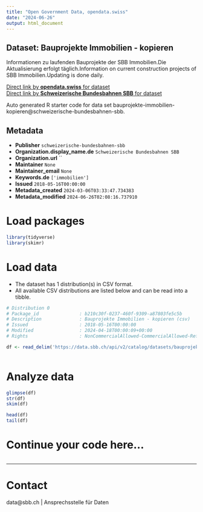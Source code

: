 ```yaml
---
title: "Open Government Data, opendata.swiss"
date: "2024-06-26"
output: html_document
---
```


## Dataset: Bauprojekte Immobilien - kopieren

Informationen zu laufenden Bauprojekte der SBB Immobilien.Die Aktualisierung erfolgt täglich.Information on current construction projects of SBB Immobilien.Updating is done daily.

[Direct link by **opendata.swiss** for dataset](https://opendata.swiss/de/dataset/bauprojekte-immobilien-kopieren)<br>
[Direct link by **Schweizerische Bundesbahnen SBB** for dataset](https://data.sbb.ch/explore/dataset/bauprojekte-immobilien-kopieren/)

Auto generated R starter code for data set bauprojekte-immobilien-kopieren@schweizerische-bundesbahnen-sbb.

## Metadata

- **Publisher** `schweizerische-bundesbahnen-sbb`
- **Organization.display_name.de** `Schweizerische Bundesbahnen SBB`
- **Organization.url** ``
- **Maintainer** `None`
- **Maintainer_email** `None`
- **Keywords.de** `['immobilien']`
- **Issued** `2018-05-16T00:00:00`
- **Metadata_created** `2024-03-06T03:33:47.734383`
- **Metadata_modified** `2024-06-26T02:08:16.737910`


# Load packages

```r

library(tidyverse)
library(skimr)

```

# Load data

-   The dataset has 1 distribution(s) in CSV format.
-   All available CSV distributions are listed below and can be read into a tibble.

```r

# Distribution 0
# Package_id               : b210c30f-0237-460f-9309-a87803fe5c5b
# Description              : Bauprojekte Immobilien - kopieren (csv)
# Issued                   : 2018-05-16T00:00:00
# Modified                 : 2024-04-18T00:00:09+00:00
# Rights                   : NonCommercialAllowed-CommercialAllowed-ReferenceRequired

df <- read_delim('https://data.sbb.ch/api/v2/catalog/datasets/bauprojekte-immobilien-kopieren/exports/csv')



```

# Analyze data

```r

glimpse(df)
str(df)
skim(df)

head(df)
tail(df)

```

# Continue your code here...

```r

```

------------------------------------------------------------------------

# Contact

data@sbb.ch | Ansprechsstelle für Daten
